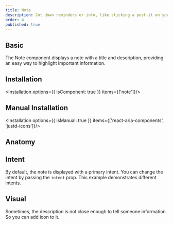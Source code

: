 ```yaml
---
title: Note
description: Jot down reminders or info, like sticking a post-it on your monitor, simple yet effective for quick memos and alerts.
order: 4
published: true
---
```


## Basic
The Note component displays a note with a title and description, providing an easy way to highlight important information.
<How isCenter={false} toUse="statuses/note/note-demo" />

## Installation
<Installation options={{ isComponent: true }} items={['note']}/>

## Manual Installation
<Installation options={{ isManual: true }} items={['react-aria-components', 'justd-icons']}/>
<SourceCode toShow='note'/>

## Anatomy
<Anatomy show='note-anatomy'/>

## Intent
By default, the note is displayed with a primary intent. You can change the intent by passing the `intent` prop. This example demonstrates different intents.
<How toUse="statuses/note/note-intent-demo" />

## Visual
Sometimes, the description is not close enough to tell someone information. So you can add icon to it.
<How isCenter={false} toUse="statuses/note/note-visual-demo" />
